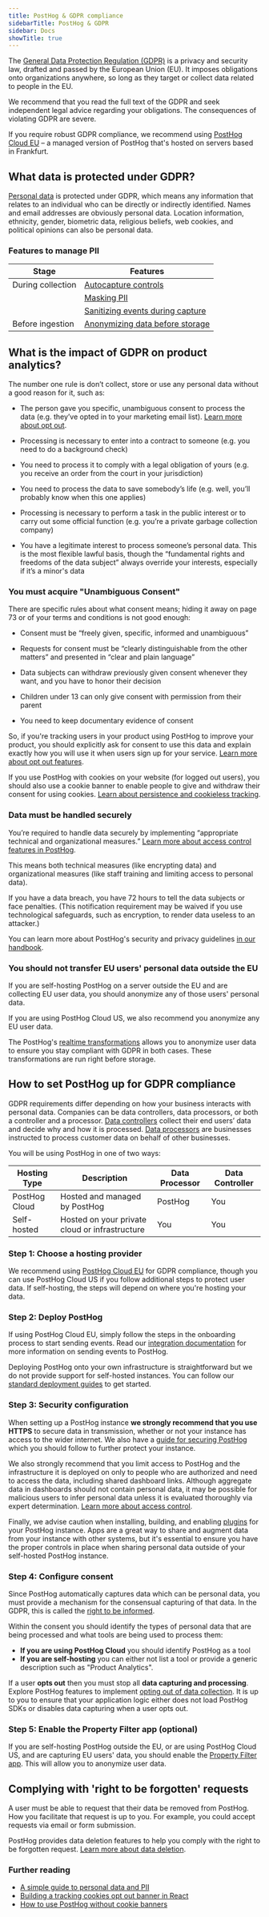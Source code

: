 ```yaml
---
title: PostHog & GDPR compliance
sidebarTitle: PostHog & GDPR
sidebar: Docs
showTitle: true
---
```


The [General Data Protection Regulation (GDPR)](https://gdpr.eu/) is a privacy and security law, drafted and passed by the European Union (EU). It imposes obligations onto organizations anywhere, so long as they target or collect data related to people in the EU.

<CalloutBox type="info" title="This guide is not legal advice">

We recommend that you read the full text of the GDPR and seek independent legal advice regarding your obligations. The consequences of violating GDPR are severe. 

</CalloutBox>

If you require robust GDPR compliance, we recommend using [PostHog Cloud EU](/eu) – a managed version of PostHog that's hosted on servers based in Frankfurt.

## What data is protected under GDPR?

[Personal data](/blog/what-is-personal-data-pii) is protected under GDPR, which means any information that relates to an individual who can be directly or indirectly identified. Names and email addresses are obviously personal data. Location information, ethnicity, gender, biometric data, religious beliefs, web cookies, and political opinions can also be personal data.

### Features to manage PII
| Stage             | Features                                                                                           |
| ----------------- | -------------------------------------------------------------------------------------------------- |
| During collection | [Autocapture controls](/docs/privacy/data-collection#autocapture)                                  |
|                   | [Masking PII](/docs/privacy/data-collection#masking-sensitive-information)                         |
|                   | [Sanitizing events during capture](/docs/privacy/data-collection#overriding-captured-events)       |
| Before ingestion  | [Anonymizing data before storage](/docs/privacy/data-storage#processing-data-before-storage) |


## What is the impact of GDPR on product analytics?

The number one rule is don’t collect, store or use any personal data without a good reason for it, such as:

* The person gave you specific, unambiguous consent to process the data (e.g. they’ve opted in to your marketing email list). [Learn more about opt out](/docs/privacy/data-collection#asking-for-opt-out).

* Processing is necessary to enter into a contract to someone (e.g. you need to do a background check)

* You need to process it to comply with a legal obligation of yours (e.g. you receive an order from the court in your jurisdiction)

* You need to process the data to save somebody’s life (e.g. well, you’ll probably know when this one applies)

* Processing is necessary to perform a task in the public interest or to carry out some official function (e.g. you’re a private garbage collection company)

* You have a legitimate interest to process someone’s personal data. This is the most flexible lawful basis, though the “fundamental rights and freedoms of the data subject” always override your interests, especially if it’s a minor's data

### You must acquire "Unambiguous Consent"

There are specific rules about what consent means; hiding it away on page 73 or of your terms and conditions is not good enough:

* Consent must be “freely given, specific, informed and unambiguous”

* Requests for consent must be “clearly distinguishable from the other matters” and presented in “clear and plain language”

* Data subjects can withdraw previously given consent whenever they want, and you have to honor their decision

* Children under 13 can only give consent with permission from their parent

* You need to keep documentary evidence of consent

So, if you're tracking users in your product using PostHog to improve your product, you should explicitly ask for consent to use this data and explain exactly how you will use it when users sign up for your service. [Learn more about opt out features](/docs/privacy/data-collection#asking-for-opt-out).

If you use PostHog with cookies on your website (for logged out users), you should also use a cookie banner to enable people to give and withdraw their consent for using cookies. [Learn about persistence and cookieless tracking](/docs/privacy/data-collection#cookieless-tracking).

### Data must be handled securely

You’re required to handle data securely by implementing “appropriate technical and organizational measures.” [Learn more about access control features in PostHog](docs/privacy/data-storage#data-access-control).

This means both technical measures (like encrypting data) and organizational measures (like staff training and limiting access to personal data).

If you have a data breach, you have 72 hours to tell the data subjects or face penalties. (This notification requirement may be waived if you use technological safeguards, such as encryption, to render data useless to an attacker.)

You can learn more about PostHog's security and privacy guidelines [in our handbook](/handbook/company/security).

### You should not transfer EU users' personal data outside the EU

If you are self-hosting PostHog on a server outside the EU and are collecting EU user data, you should anonymize any of those users' personal data. 

If you are using PostHog Cloud US, we also recommend you anonymize any EU user data. 

The PostHog's [realtime transformations](/docs/privacy/data-storage#processing-data-before-storage) allows you to anonymize user data to ensure you stay compliant with GDPR in both cases. These transformations are run right before storage.

## How to set PostHog up for GDPR compliance

GDPR requirements differ depending on how your business interacts with personal data. Companies can be data controllers, data processors, or both a controller and a processor. [Data controllers](https://gdpr-info.eu/art-24-gdpr/) collect their end users’ data and decide why and how it is processed. [Data processors](https://gdpr-info.eu/art-28-gdpr/) are businesses instructed to process customer data on behalf of other businesses.

You will be using PostHog in one of two ways:

| Hosting Type | Description | Data Processor | Data Controller |
|--------------|-------------|----------------|-----------------|
| PostHog Cloud | Hosted and managed by PostHog | PostHog | You |
| Self-hosted | Hosted on your private cloud or infrastructure | You | You |

### Step 1: Choose a hosting provider

We recommend using [PostHog Cloud EU](/eu) for GDPR compliance, though you can use PostHog Cloud US if you follow additional steps to protect user data. If self-hosting, the steps will depend on where you're hosting your data. 

### Step 2: Deploy PostHog

If using PostHog Cloud EU, simply follow the steps in the onboarding process to start sending events. Read our [integration documentation](/docs/integrate) for more information on sending events to PostHog. 

Deploying PostHog onto your own infrastructure is straightforward but we do not provide support for self-hosted instances. You can follow our [standard deployment guides](/docs/self-host) to get started. 

### Step 3: Security configuration

When setting up a PostHog instance **we strongly recommend that you use HTTPS** to secure data in transmission, whether or not your instance has access to the wider internet. We also have a [guide for securing PostHog](/docs/self-host/configure/securing-posthog) which you should follow to further protect your instance.

We also strongly recommend that you limit access to PostHog and the infrastructure it is deployed on only to people who are authorized and need to access the data, including shared dashboard links. Although aggregate data in dashboards should not contain personal data, it may be possible for malicious users to infer personal data unless it is evaluated thoroughly via expert determination. [Learn more about access control](/docs/privacy/data-storage#data-access-control).

Finally, we advise caution when installing, building, and enabling [plugins](/docs/apps) for your PostHog instance. Apps are a great way to share and augment data from your instance with other systems, but it's essential to ensure you have the proper controls in place when sharing personal data outside of your self-hosted PostHog instance.

### Step 4: Configure consent

Since PostHog automatically captures data which can be personal data, you must provide a mechanism for the consensual capturing of that data. In the GDPR, this is called the [right to be informed](https://gdpr-info.eu/issues/right-to-be-informed/).

Within the consent you should identify the types of personal data that are being processed and what tools are being used to process them:

- **If you are using PostHog Cloud** you should identify PostHog as a tool 
- **If you are self-hosting** you can either not list a tool or provide a generic description such as "Product Analytics".

If a user **opts out** then you must stop all **data capturing and processing**. Explore PostHog features to implement [opting out of data collection](/docs/privacy/data-collection#asking-for-opt-out). It is up to you to ensure that your application logic either does not load PostHog SDKs or disables data capturing when a user opts out.

### Step 5: Enable the Property Filter app (optional)

If you are self-hosting PostHog outside the EU, or are using PostHog Cloud US, and are capturing EU users' data, you should enable the [Property Filter app](/apps/property-filter). This will allow you to anonymize user data. 

## Complying with 'right to be forgotten' requests

A user must be able to request that their data be removed from PostHog. How you facilitate that request is up to you. For example, you could accept requests via email or form submission.

PostHog provides data deletion features to help you comply with the right to be forgotten request. [Learn more about data deletion](/docs/privacy/data-storage#data-deletion).

### Further reading

- [A simple guide to personal data and PII](/blog/what-is-personal-data-pii)
- [Building a tracking cookies opt out banner in React](/tutorials/react-cookie-banner)
- [How to use PostHog without cookie banners](/tutorials/cookieless-tracking)
